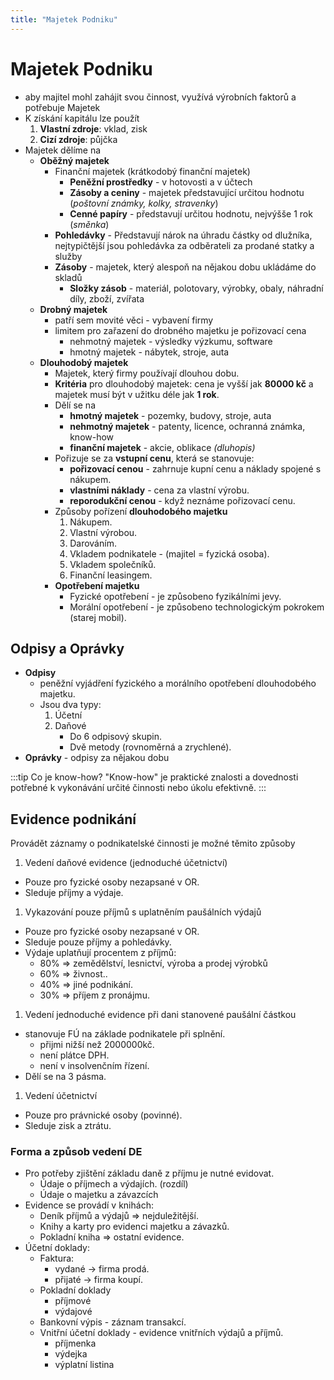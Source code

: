 ```yaml
---
title: "Majetek Podniku"
---
```


# Majetek Podniku

- aby majitel mohl zahájit svou činnost, využívá výrobních faktorů a potřebuje Majetek
- K získání kapitálu lze použít
  1. **Vlastní zdroje**: vklad, zisk
  1. **Cizí zdroje**: půjčka
- Majetek dělíme na
  - **Oběžný majetek**
    - Finanční majetek (krátkodobý finanční majetek)
      - **Peněžní prostředky** - v hotovosti a v účtech
      - **Zásoby a ceniny** - majetek představující určitou hodnotu (_poštovní známky, kolky, stravenky_)
      - **Cenné papíry** - představují určitou hodnotu, nejvýšše 1 rok (_směnka_)
    - **Pohledávky** - Představují nárok na úhradu částky od dlužníka, nejtypičtější jsou pohledávka za odběrateli za prodané statky a služby
    - **Zásoby** - majetek, který alespoň na nějakou dobu ukládáme do skladů
      - **Složky zásob** - materiál, polotovary, výrobky, obaly, náhradní díly, zboží, zvířata
  - **Drobný majetek**
    - patří sem movité věci - vybavení firmy
    - limitem pro zařazení do drobného majetku je pořizovací cena
      - nehmotný majetek - výsledky výzkumu, software
      - hmotný majetek - nábytek, stroje, auta
  - **Dlouhodobý majetek**
    - Majetek, který firmy používají dlouhou dobu.
    - **Kritéria** pro dlouhodobý majetek: cena je vyšší jak **80000 kč** a majetek musí být v užitku déle jak **1 rok**.
    - Dělí se na
      - **hmotný majetek** - pozemky, budovy, stroje, auta
      - **nehmotný majetek** - patenty, licence, ochranná známka, know-how
      - **finanční majetek** - akcie, oblikace _(dluhopis)_
    - Pořizuje se za **vstupní cenu**, která se stanovuje:
      - **pořizovací cenou** - zahrnuje kupní cenu a náklady spojené s nákupem.
      - **vlastními náklady** - cena za vlastní výrobu.
      - **reporodukční cenou** - když neznáme pořizovací cenu.
    - Způsoby pořízení **dlouhodobého majetku**
      1. Nákupem.
      1. Vlastní výrobou.
      1. Darováním.
      1. Vkladem podnikatele - (majitel = fyzická osoba).
      1. Vkladem společníků.
      1. Finanční leasingem.
    - **Opotřebení majetku**
      - Fyzické opotřebení - je způsobeno fyzikálními jevy.
      - Morální opotřebení - je způsobeno technologickým pokrokem (starej mobil).

## Odpisy a Oprávky
- **Odpisy**
    - peněžní vyjádření fyzického a morálního opotřebení dlouhodobého majetku.
    - Jsou dva typy: 
        1. Účetní 
        1. Daňové 
            - Do 6 odpisový skupin. 
            - Dvě metody (rovnoměrná a zrychlené).
- **Oprávky** - odpisy za nějakou dobu


:::tip Co je know-how?
"Know-how" je praktické znalosti a dovednosti potřebné k vykonávání určité činnosti nebo úkolu efektivně.
:::

## Evidence podnikání
Provádět záznamy o podnikatelské činnosti je možné těmito způsoby
1. Vedení daňové evidence (jednoduché účetnictví)
  - Pouze pro fyzické osoby nezapsané v OR.
  - Sleduje příjmy a výdaje.
1. Vykazování pouze příjmů s uplatněním paušálních výdajů
  - Pouze pro fyzické osoby nezapsané v OR.
  - Sleduje pouze příjmy a pohledávky.
  - Výdaje uplatňují procentem z příjmů:
    - 80% => zemědělství, lesnictví, výroba a prodej výrobků
    - 60% => živnost..
    - 40% => jiné podnikání.
    - 30% => příjem z pronájmu.
1. Vedení jednoduché evidence při dani stanovené paušální částkou
  - stanovuje FÚ na základe podnikatele při splnění.
    - přijmi nižší než 2000000kč.
    - není plátce DPH.
    - není v insolvenčním řízení.
  - Dělí se na 3 pásma.
1. Vedení účetnictví
  - Pouze pro právnické osoby (povinné).
  - Sleduje zisk a ztrátu.

### Forma a způsob vedení DE
- Pro potřeby zjištění základu daně z příjmu je nutné evidovat.
  - Údaje o příjmech a výdajích. (rozdíl)
  - Údaje o majetku a závazcích
- Evidence se provádí v knihách:
  - Deník příjmů a výdajů => nejduležitější.
  - Knihy a karty pro evidenci majetku a závazků.
  - Pokladní kniha => ostatní evidence.
- Účetní doklady:
  - Faktura:
    - vydané -> firma prodá.
    - přijaté -> firma koupí.
  - Pokladní doklady
    - příjmové
    - výdajové
  - Bankovní výpis - záznam transakcí.
  - Vnitřní účetní doklady - evidence vnitřních výdajů a příjmů.
    - příjmenka 
    - výdejka
    - výplatní listina